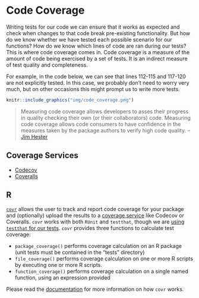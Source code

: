# Code Coverage

Writing tests for our code we can ensure that it works as expected and check when changes to that code break pre-existing functionality. But how do we know whether we have tested each possible scenario for our functions? How do we know which lines of code are ran during our tests? This is where code coverage comes in. Code coverage is a measure of the amount of code being exercised by a set of tests. It is an indirect measure of test quality and completeness. 

For example, in the code below, we can see that lines 112-115 and 117-120 are not explicitly tested. In this case, we probably don’t need to worry very much, but on other occasions this might prompt us to write more tests.

```r
knitr::include_graphics("img/code_coverage.png")
```

> Measuring code coverage allows developers to asses their progress in quality checking their own (or their collaborators) code. Measuring code coverage allows code consumers to have confidence in the measures taken by the package authors to verify high code quality. -- [Jim Hester](https://cran.r-project.org/web/packages/covr/vignettes/how_it_works.html#introduction)

## Coverage Services {#codecov}

* [Codecov](http://codecov.io)
* [Coveralls](http://coveralls.io)

## R

[`covr`](https://github.com/jimhester/covr) allows the user to track and report code coverage for your package and (optionally) upload the results to a [coverage service](#codecov) like Codecov or Coveralls. `covr` works with both `RUnit` and `testthat`, though we are [using `testthat` for our tests](#tests). `covr` provides three functions to calculate test coverage:

- `package_coverage()` performs coverage calculation on an R package (unit tests must be contained in the "tests" directory) 
- `file_coverage()` performs coverage calculation on one or more R scripts by executing one or more R scripts.
- `function_coverage()` performs coverage calculation on a single named function, using an expression provided

Please read the [documentation](https://cran.r-project.org/web/packages/covr/vignettes/how_it_works.html) for more information on how `covr` works.

